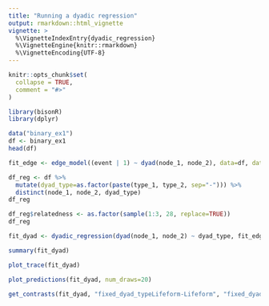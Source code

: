 ```yaml
---
title: "Running a dyadic regression"
output: rmarkdown::html_vignette
vignette: >
  %\VignetteIndexEntry{dyadic_regression}
  %\VignetteEngine{knitr::rmarkdown}
  %\VignetteEncoding{UTF-8}
---
```


```r
knitr::opts_chunk$set(
  collapse = TRUE,
  comment = "#>"
)
```

```r
library(bisonR)
library(dplyr)
```

```r
data("binary_ex1")
df <- binary_ex1
head(df)
```

```r
fit_edge <- edge_model((event | 1) ~ dyad(node_1, node_2), data=df, data_type="binary", mc_cores=4, verbose=TRUE)
```

```r
df_reg <- df %>%
  mutate(dyad_type=as.factor(paste(type_1, type_2, sep="-"))) %>%
  distinct(node_1, node_2, dyad_type)
df_reg

df_reg$relatedness <- as.factor(sample(1:3, 28, replace=TRUE))
df_reg
```
```r
fit_dyad <- dyadic_regression(dyad(node_1, node_2) ~ dyad_type, fit_edge, df_reg, mm=FALSE)
```

```r
summary(fit_dyad)
```
```r
plot_trace(fit_dyad)
```

```r
plot_predictions(fit_dyad, num_draws=20)
```
```r
get_contrasts(fit_dyad, "fixed_dyad_typeLifeform-Lifeform", "fixed_dyad_typeDroid-Droid")
```

